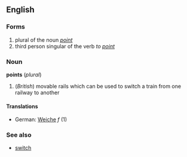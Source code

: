==English==
===Forms===
# plural of the noun ''[[point]]''
# third person singular of the verb ''to [[point]]''
===Noun===
'''points''' (''plural'')
#(''British'') movable rails which can be used to switch a train from one railway to another
====Translations====
*German: [[Weiche]] ''f'' (1)
===See also===
*[[switch]]